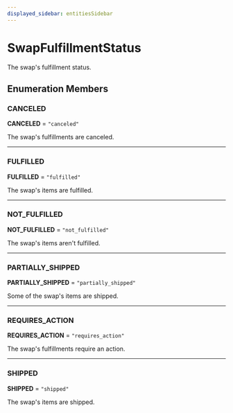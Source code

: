 ```yaml
---
displayed_sidebar: entitiesSidebar
---
```



# SwapFulfillmentStatus

The swap's fulfillment status.

## Enumeration Members

### CANCELED

 **CANCELED** = `"canceled"`

The swap's fulfillments are canceled.

___

### FULFILLED

 **FULFILLED** = `"fulfilled"`

The swap's items are fulfilled.

___

### NOT\_FULFILLED

 **NOT\_FULFILLED** = `"not_fulfilled"`

The swap's items aren't fulfilled.

___

### PARTIALLY\_SHIPPED

 **PARTIALLY\_SHIPPED** = `"partially_shipped"`

Some of the swap's items are shipped.

___

### REQUIRES\_ACTION

 **REQUIRES\_ACTION** = `"requires_action"`

The swap's fulfillments require an action.

___

### SHIPPED

 **SHIPPED** = `"shipped"`

The swap's items are shipped.
